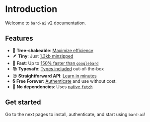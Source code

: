 # Introduction
Welcome to `bard-ai` v2 documentation.

## Features

- 🌳 **Tree-shakeable**: [Maximize efficiency](https://bundlephobia.com/package/bard-ai@1.2.2)
- 🪶 **Tiny**: Just [1.3kb minzipped](https://github.com/EvanZhouDev/bard-ai#comparison)
- 🚀 **Fast**: Up to [150% faster than `googlebard`](https://github.com/EvanZhouDev/bard-ai#comparison)
- 📚 **Typesafe**: [Types included](/typescript) out-of-the-box
- 😍 **Straightforward API**: [Learn in minutes](/basics/askAI)
- 💲 **Free Forever**: [Authenticate](/prerequisites/authentication) and use without cost.
- 💨 **No dependencies**: Uses [native `fetch`](/fetch)

## Get started

Go to the next pages to install, authenticate, and start using `bard-ai`!
